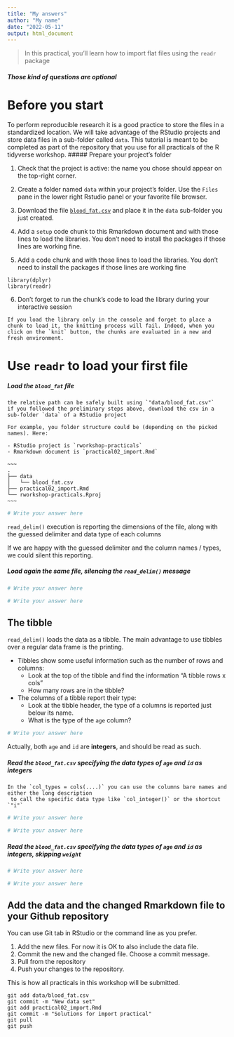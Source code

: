 ```yaml
---
title: "My answers"
author: "My name"
date: "2022-05-11"
output: html_document
---
```







> In this practical, you'll learn how to import flat files using the `readr` package


##### Those kind of questions are optional {.bonus}

# Before you start


To perform reproducible research it is a good practice to store the files in a standardized location. 
We will take advantage of the RStudio projects and store data files in a sub-folder called `data`. 
This tutorial is meant to be completed as part of the repository that you use for all practicals of the R tidyverse workshop.
##### Prepare your project's folder

1. Check that the project is active: the name you chose should appear on the top-right corner.
    
2. Create a folder named `data` within your project's folder. Use the `Files` pane in the lower right Rstudio panel or your favorite file browser.

3. Download the file [`blood_fat.csv`](https://biostat2.uni.lu/practicals/data/blood_fat.csv) and place it in the `data` sub-folder you just created.


4. Add a `setup` code chunk to this Rmarkdown document and with those lines to load the libraries. You don't need to install the packages if those lines are working fine.

5. Add a code chunk and with those lines to load the libraries. You don't need to install the packages if those lines are working fine

~~~
library(dplyr)
library(readr)
~~~


6. Don't forget to run the chunk's code to load the library during your interactive session

```block
If you load the library only in the console and forget to place a chunk to load it, the knitting process will fail. Indeed, when you click on the `knit` button, the chunks are evaluated in a new and fresh environment.
```

# Use `readr` to load your first file


##### Load the `blood_fat` file

```block
the relative path can be safely built using `"data/blood_fat.csv"` 
if you followed the preliminary steps above, download the csv in a sub-folder `data` of a RStudio project

For example, you folder structure could be (depending on the picked names). Here:

- RStudio project is `rworkshop-practicals`
- Rmarkdown document is `practical02_import.Rmd`

~~~
.
├── data
│   └── blood_fat.csv
├── practical02_import.Rmd
└── rworkshop-practicals.Rproj
~~~

```


```r
# Write your answer here
```



`read_delim()` execution is reporting the dimensions of the file, along with the guessed delimiter and data type of each columns

If we are happy with the guessed delimiter and the column names / types, we could silent this reporting.

##### Load again the same file, silencing the `read_delim()` message

```r
# Write your answer here
```


```r
# Write your answer here
```


## The tibble

`read_delim()` loads the data as a tibble. The main advantage to use tibbles over a regular data frame is the printing.

- Tibbles show some useful information such as the number of rows and columns:
    + Look at the top of the tibble and find the information "A tibble rows x cols"
    + How many rows are in the tibble?
- The columns of a tibble report their type:
    + Look at the tibble header, the type of a columns is reported just below its name.
    + What is the type of the `age` column?
    
```r
# Write your answer here
```



Actually, both `age` and `id` are **integers**, and should be read as such.

##### Read the `blood_fat.csv` specifying the data types of `age` and `id` as integers


```block
In the `col_types = cols(....)` you can use the columns bare names and either the long description
 to call the specific data type like `col_integer()` or the shortcut `"i"`
```

```r
# Write your answer here
```


```r
# Write your answer here
```


##### Read the `blood_fat.csv` specifying the data types of `age` and `id` as integers, skipping `weight`

```r
# Write your answer here
```


```r
# Write your answer here
```


## Add the data and the changed Rmarkdown file to your Github repository

You can use Git tab in RStudio or the command line as you prefer.

1. Add the new files. For now it is OK to also include the data file.
2. Commit the new and the changed file. Choose a commit message.
3. Pull from the repository
4. Push your changes to the repository.

This is how all practicals in this workshop will be submitted. 

```
git add data/blood_fat.csv
git commit -m "New data set"
git add practical02_import.Rmd
git commit -m "Solutions for import practical"
git pull
git push
```

